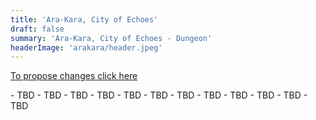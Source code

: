 ```yaml
---
title: 'Ara-Kara, City of Echoes'
draft: false
summary: 'Ara-Kara, City of Echoes - Dungeon'
headerImage: 'arakara/header.jpeg'
---
```


[To propose changes click here](https://github.com/dreamgrove/dreamgrove/commits/master/content/balance)

<Checkbox id="Healer" name="Healer" />

<BossCard title="Trash" image="arakara/trash.jpeg">
- TBD 
- TBD 
- TBD
</BossCard>

<BossCard title="Avanoxx" image="arakara/avanoxx.webp">
- TBD 
- TBD 
- TBD
</BossCard>

<BossCard title="Anub'zekt" image="arakara/anubzekt.webp">
- TBD 
- TBD 
- TBD
</BossCard>

<BossCard title="Ki'katal the Harvester" image="arakara/kikatal.webp">
- TBD 
- TBD 
- TBD
</BossCard>
